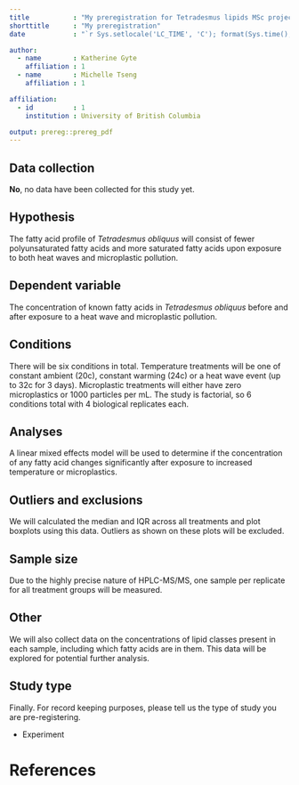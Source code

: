 ```yaml
---
title           : "My preregistration for Tetradesmus lipids MSc project"
shorttitle      : "My preregistration"
date            : "`r Sys.setlocale('LC_TIME', 'C'); format(Sys.time(), '%d\\\\. %B %Y')`"

author: 
  - name        : Katherine Gyte
    affiliation : 1
  - name        : Michelle Tseng
    affiliation : 1

affiliation:
  - id          : 1
    institution : University of British Columbia

output: prereg::prereg_pdf
---
```


<!-- To keep pre-registrations to a reasonable length for readers, we recommend answers fit within a single page .pdf document, roughly 3200 characters. Read more about this here: https://aspredicted.org/messages/why_limits.php -->


## Data collection
<!-- Have any data been collected for this study already? (Note: "Yes" is not an accepted answer.) -->

**No**, no data have been collected for this study yet.


## Hypothesis
<!-- What's the main question being asked or hypothesis being tested in this study? -->

The fatty acid profile of *Tetradesmus obliquus* will consist of fewer polyunsaturated fatty acids and more saturated fatty acids upon exposure to both heat waves and microplastic pollution.


## Dependent variable
<!-- Describe the key dependent variable(s) specifying how they will be measured. -->

The concentration of known fatty acids in *Tetradesmus obliquus* before and after exposure to a heat wave and microplastic pollution.


## Conditions
<!-- How many and which conditions will participants be assigned to? -->

There will be six conditions in total. Temperature treatments will be one of constant ambient (20c), constant warming (24c) or a heat wave event (up to 32c for 3 days). Microplastic treatments will either have zero microplastics or 1000 particles per mL. The study is factorial, so 6 conditions total with 4 biological replicates each.


## Analyses
<!-- Specify exactly which analyses you will conduct to examine the main question/hypothesis. -->

A linear mixed effects model will be used to determine if the concentration of any fatty acid changes significantly after exposure to increased temperature or microplastics.


## Outliers and exclusions
<!-- Describe exactly how outliers will be defined and handled, and your precise rule(s) for excluding observations. -->

We will calculated the median and IQR across all treatments and plot boxplots using this data. Outliers as shown on these plots will be excluded.


## Sample size
<!-- How many observations will be collected or what will determine sample size? No need to justify decision, but be precise about _exactly_ how the number will be determined. -->

Due to the highly precise nature of HPLC-MS/MS, one sample per replicate for all treatment groups will be measured. 


## Other
<!-- Anything else you would like to pre-register? (e.g., secondary analyses, variables collected for exploratory purposes, unusual analyses planned?) -->

We will also collect data on the concentrations of lipid classes present in each sample, including which fatty acids are in them. This data will be explored for potential further analysis.

## Study type
Finally. For record keeping purposes, please tell us the type of study you are pre-registering.

* Experiment


# References
## 
\vspace{-2pc}
\setlength{\parindent}{-0.5in}
\setlength{\leftskip}{-1in}
\setlength{\parskip}{8pt}
\noindent
